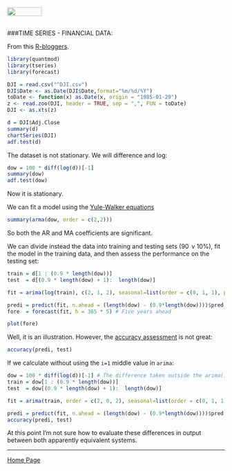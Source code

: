 <br>
<a href="http://rinterested.github.io/statistics/index.html">
<img HEIGHT="20" WIDTH="80" src="https://cloud.githubusercontent.com/assets/9312897/10556783/a27a26fa-745c-11e5-9b1a-2d5bd737387a.PNG"></a>
<br><br>

###TIME SERIES - FINANCIAL DATA:
<br>

From this [R-bloggers](http://programming-r-pro-bro.blogspot.com/2013/04/forecasting-stock-returns-using-arima.html).

```R
library(quantmod)
library(tseries)
library(forecast)

DJI = read.csv("^DJI.csv")
DJI$Date <- as.Date(DJI$Date,format="%m/%d/%Y")
toDate <- function(x) as.Date(x, origin = "1985-01-29")
z <- read.zoo(DJI, header = TRUE, sep = ",", FUN = toDate)
DJI <- as.xts(z)
```

```r
d = DJI$Adj.Close
summary(d)
chartSeries(DJI)
adf.test(d) 
```

The dataset is not stationary. We will difference and log:

```r
dow = 100 * diff(log(d))[-1]
summary(dow)
adf.test(dow)
```

Now it is stationary.

We can fit a model using the [Yule-Walker equations](http://en.wikipedia.org/wiki/AR_model#Calculation_of_the_AR_parameters)

```r
summary(arma(dow, order = c(2,2)))
```

So both the AR and MA coefficients are significant.

We can divide instead the data into training and testing sets ($90\,%$ v $10\%$), fit the model in the training data, and then assess the performance on the testing set:

```r
train = d[1 : (0.9 * length(dow))]
test  = d[(0.9 * length(dow) + 1):  length(dow)]

fit = arima(log(train), c(2, 1, 2), seasonal=list(order = c(0, 1, 1), period=12))

predi = predict(fit, n.ahead = (length(dow) - (0.9*length(dow))))$pred
fore  = forecast(fit, h = 365 * 5) # Five years ahead

plot(fore)
```

Well, it is an illustration. However, the [accuracy assessment](https://www.otexts.org/fpp/2/5) is not great:

```r
accuracy(predi, test)
```

If we calculate without using the `i=1` middle value in `arima`:

```r
dow = 100 * diff(log(d))[-1] # The difference taken outside the arima() call. 100 probably aides in computing since the numbers are very close to zero.
train = dow[1 : (0.9 * length(dow))]
test  = dow[(0.9 * length(dow) + 1):  length(dow)]

fit = arima(train, order = c(2, 0, 2), seasonal=list(order = c(0, 1, 1), period=12))

predi = predict(fit, n.ahead = (length(dow) - (0.9*length(dow))))$pred
accuracy(predi, test)
```

At this point I'm not sure how to evaluate these differences in output between both apparently equivalent systems.

---

<a href="http://rinterested.github.io/statistics/index.html">Home Page</a>
